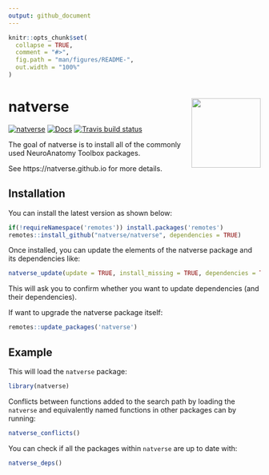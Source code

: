 ```yaml
---
output: github_document
---
```


<!-- README.md is generated from README.Rmd. Please edit that file -->

```r
knitr::opts_chunk$set(
  collapse = TRUE,
  comment = "#>",
  fig.path = "man/figures/README-",
  out.width = "100%"
)
```

# natverse <a href='https://natverse.github.io/'><img src='man/figures/logo.svg' align="right" height="138.5" /></a>

<!-- badges: start -->
[![natverse](https://img.shields.io/badge/natverse-Part%20of%20the%20natverse-a241b6)](https://natverse.github.io)
[![Docs](https://img.shields.io/badge/docs-100%25-brightgreen.svg)](https://natverse.github.io/natverse/reference/)
[![Travis build status](https://travis-ci.org/natverse/natverse.svg?branch=master)](https://travis-ci.org/natverse/natverse)
<!-- badges: end -->

The goal of natverse is to install all of the commonly used NeuroAnatomy Toolbox packages.

See https://natverse.github.io for more details.

## Installation

You can install the latest version as shown below:

```r
if(!requireNamespace('remotes')) install.packages('remotes')
remotes::install_github("natverse/natverse", dependencies = TRUE)
```

Once installed, you can update the elements of the natverse package and its dependencies like:

```r
natverse_update(update = TRUE, install_missing = TRUE, dependencies = TRUE)
```
This will ask you to confirm whether you want to update dependencies (and their dependencies).

If want to upgrade the natverse package itself:

```r
remotes::update_packages('natverse')
```

## Example

This will load the `natverse` package:

```r
library(natverse)
```

Conflicts between functions added to the search path by loading the `natverse` and equivalently named functions in other packages can by running:

```r
natverse_conflicts()
```

You can check if all the packages within `natverse` are up to date with:

```r
natverse_deps()
```
